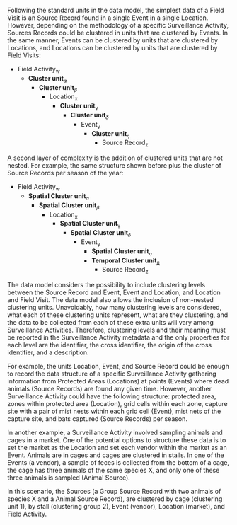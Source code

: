 <!-- # Grouping of Locations, Events, and Sources {.unnumbered} -->

Following the standard units in the data model, the simplest data of a Field Visit is an Source Record found in a single Event in a single Location. However, depending on the methodology of a specific Surveillance Activity, Sources Records could be clustered in units that are clustered by Events. In the same manner, Events can be clustered by units that are clustered by Locations, and Locations can be clustered by units that are clustered by Field Visits: 

- Field Activity<sub>w</sub>
  - **Cluster unit**<sub>𝛼</sub>
    - **Cluster unit**<sub>𝛽</sub>
      - Location<sub>x</sub>
        - **Cluster unit**<sub>γ</sub>
          - **Cluster unit**<sub>𝛿</sub>
            - Event<sub>y</sub>
              - **Cluster unit**<sub>𝜂</sub>
                - Source Record<sub>z</sub>

A second layer of complexity is the addition of clustered units that are not nested. For example, the same structure shown before plus the cluster of Source Records per season of the year: 

- Field Activity<sub>w</sub>
  - **Spatial Cluster unit**<sub>𝛼</sub>
    - **Spatial Cluster unit**<sub>𝛽</sub>
      - Location<sub>x</sub>
        - **Spatial Cluster unit**<sub>γ</sub>
          - **Spatial Cluster unit**<sub>𝛿</sub>
            - Event<sub>y</sub>
              - **Spatial Cluster unit**<sub>𝜂</sub>
              - **Temporal Cluster unit**<sub>д</sub>
                - Source Record<sub>z</sub>

The data model considers the possibility to include clustering levels between the Source Record and Event, Event and Location, and Location and Field Visit. The data model also allows the inclusion of non-nested clustering units. Unavoidably, how many clustering levels are considered, what each of these clustering units represent, what are they clustering, and the data to be collected from each of these extra units will vary among Surveillance Activities. Therefore, clustering levels and their meaning must be reported in the Surveillance Activity metadata and the only properties for each level are the identifier, the cross identifier, the origin of the cross identifier, and a description.

For example, the units Location, Event, and Source Record could be enough to record the data structure of a specific Surveillance Activity gathering information from Protected Areas (Locations) at points (Events) where dead animals (Source Records) are found any given time. However, another Surveillance Activity could have the following structure: protected area, zones within protected area (Location), grid cells within each zone, capture site with a pair of mist nests within each grid cell (Event), mist nets of the capture site, and bats captured (Source Records) per season.

<!-- Further characteristics of each clustering unit, whether static or time dependent through the Surveillance Activity period, should be prepared in a file, such as an excel sheet, with columns with the identifiers of all relevant units (Location grouping units. Event grouping units that are not the Location, and Source Record grouping units that are not the Event) and  attached it at the corresponding level. A recommendation is to prepared a sheet for the features of all spatio temporal grouping units visited during a Field Visit and attach it at this level (Field Visit). The columns with the identifiers will allow joining the data of the corresponding Field Visit (Locations, Events, Source Records, grouping units) with the attached and spatial data. -->

In another example, a Surveillance Activity involved sampling animals and cages in a market. One of the potential options to structure these data is to set the market as the Location and set each vendor within the market as an Event. Animals are in cages and cages are clustered in stalls. In one of the Events (a vendor), a sample of feces is collected from the bottom of a cage, the cage has three animals of the same species X, and only one of these three animals is sampled (Animal Source).

In this scenario, the Sources (a Group Source Record with two animals of species X and a Animal Source Record), are clustered by cage (clustering unit 1), by stall (clustering group 2), Event (vendor), Location (market), and Field Activity.

